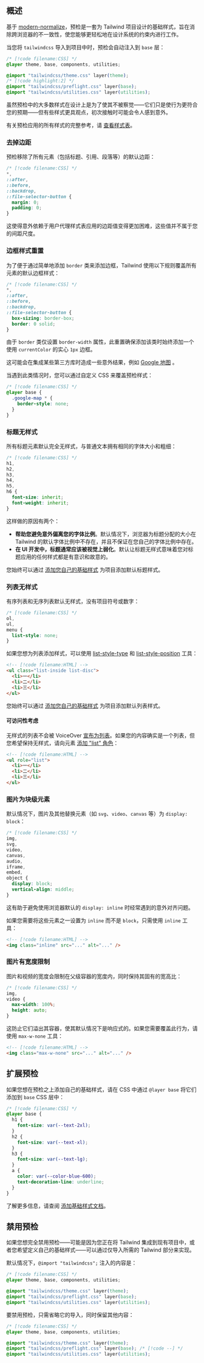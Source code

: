 
## 概述

基于 [modern-normalize](https://github.com/sindresorhus/modern-normalize)，预检是一套为 Tailwind 项目设计的基础样式，旨在消除跨浏览器的不一致性，使您能够更轻松地在设计系统的约束内进行工作。

当您将 `tailwindcss` 导入到项目中时，预检会自动注入到 `base` 层：

```css
/* [!code filename:CSS] */
@layer theme, base, components, utilities;

@import "tailwindcss/theme.css" layer(theme);
/* [!code highlight:2] */
@import "tailwindcss/preflight.css" layer(base);
@import "tailwindcss/utilities.css" layer(utilities);
```

虽然预检中的大多数样式在设计上是为了使其不被察觉——它们只是使行为更符合您的预期——但有些样式更具观点，初次接触时可能会令人感到意外。

有关预检应用的所有样式的完整参考，请 [查看样式表](https://github.com/tailwindlabs/tailwindcss/blob/main/packages/tailwindcss/preflight.css)。

### 去掉边距

预检移除了所有元素（包括标题、引用、段落等）的默认边距：

```css
/* [!code filename:CSS] */
*,
::after,
::before,
::backdrop,
::file-selector-button {
  margin: 0;
  padding: 0;
}
```

这使得意外依赖于用户代理样式表应用的边距值变得更加困难，这些值并不属于您的间距尺度。

### 边框样式重置

为了便于通过简单地添加 `border` 类来添加边框，Tailwind 使用以下规则覆盖所有元素的默认边框样式：

```css
/* [!code filename:CSS] */
*,
::after,
::before,
::backdrop,
::file-selector-button {
  box-sizing: border-box;
  border: 0 solid;
}
```

由于 `border` 类仅设置 `border-width` 属性，此重置确保添加该类时始终添加一个使用 `currentColor` 的实心 `1px` 边框。

这可能会在集成某些第三方库时造成一些意外结果，例如 [Google 地图](https://github.com/tailwindlabs/tailwindcss/issues/484) 。

当遇到此类情况时，您可以通过自定义 CSS 来覆盖预检样式：

```css
/* [!code filename:CSS] */
@layer base {
  .google-map * {
    border-style: none;
  }
}
```

### 标题无样式

所有标题元素默认完全无样式，与普通文本拥有相同的字体大小和粗细：

```css
/* [!code filename:CSS] */
h1,
h2,
h3,
h4,
h5,
h6 {
  font-size: inherit;
  font-weight: inherit;
}
```

这样做的原因有两个：

- **帮助您避免意外偏离您的字体比例**。默认情况下，浏览器为标题分配的大小在 Tailwind 的默认字体比例中不存在，并且不保证在您自己的字体比例中存在。
- **在 UI 开发中，标题通常应该被视觉上弱化**。默认让标题无样式意味着您对标题应用的任何样式都是有意识和故意的。

您始终可以通过 [添加您自己的基础样式](/docs/adding-custom-styles#adding-base-styles) 为项目添加默认标题样式。

### 列表无样式

有序列表和无序列表默认无样式，没有项目符号或数字：

```css
/* [!code filename:CSS] */
ol,
ul,
menu {
  list-style: none;
}
```

如果您想为列表添加样式，可以使用 [list-style-type](/docs/list-style-type) 和 [list-style-position](/docs/list-style-position) 工具：

```html
<!-- [!code filename:HTML] -->
<ul class="list-inside list-disc">
  <li>一</li>
  <li>二</li>
  <li>三</li>
</ul>
```

您始终可以通过 [添加您自己的基础样式](/docs/adding-custom-styles#adding-base-styles) 为项目添加默认列表样式。

#### 可访问性考虑

无样式的列表不会被 VoiceOver [宣布为列表](https://unfetteredthoughts.net/2017/09/26/voiceover-and-list-style-type-none/)。如果您的内容确实是一个列表，但您希望保持无样式，请向元素 [添加 "list" 角色](https://www.scottohara.me/blog/2019/01/12/lists-and-safari.html)：

```html
<!-- [!code filename:HTML] -->
<ul role="list">
  <li>一</li>
  <li>二</li>
  <li>三</li>
</ul>
```

### 图片为块级元素

默认情况下，图片及其他替换元素（如 `svg`、`video`、`canvas` 等）为 `display: block`：

```css
/* [!code filename:CSS] */
img,
svg,
video,
canvas,
audio,
iframe,
embed,
object {
  display: block;
  vertical-align: middle;
}
```

这有助于避免使用浏览器默认的 `display: inline` 时经常遇到的意外对齐问题。

如果您需要将这些元素之一设置为 `inline` 而不是 `block`，只需使用 `inline` 工具：

```html
<!-- [!code filename:HTML] -->
<img class="inline" src="..." alt="..." />
```

### 图片有宽度限制

图片和视频的宽度会限制在父级容器的宽度内，同时保持其固有的宽高比：

```css
/* [!code filename:CSS] */
img,
video {
  max-width: 100%;
  height: auto;
}
```

这防止它们溢出其容器，使其默认情况下是响应式的。如果您需要覆盖此行为，请使用 `max-w-none` 工具：

```html
<!-- [!code filename:HTML] -->
<img class="max-w-none" src="..." alt="..." />
```

## 扩展预检

如果您想在预检之上添加自己的基础样式，请在 CSS 中通过 `@layer base` 将它们添加到 `base` CSS 层中：

```css
/* [!code filename:CSS] */
@layer base {
  h1 {
    font-size: var(--text-2xl);
  }
  h2 {
    font-size: var(--text-xl);
  }
  h3 {
    font-size: var(--text-lg);
  }
  a {
    color: var(--color-blue-600);
    text-decoration-line: underline;
  }
}
```

了解更多信息，请查阅 [添加基础样式文档](/docs/adding-custom-styles#adding-base-styles)。

## 禁用预检

如果您想完全禁用预检——可能是因为您正在将 Tailwind 集成到现有项目中，或者您希望定义自己的基础样式——可以通过仅导入所需的 Tailwind 部分来实现。

默认情况下，`@import "tailwindcss";` 注入的内容是：

```css
/* [!code filename:CSS] */
@layer theme, base, components, utilities;

@import "tailwindcss/theme.css" layer(theme);
@import "tailwindcss/preflight.css" layer(base);
@import "tailwindcss/utilities.css" layer(utilities);
```

要禁用预检，只需省略它的导入，同时保留其他内容：

```css
/* [!code filename:CSS] */
@layer theme, base, components, utilities;

@import "tailwindcss/theme.css" layer(theme);
@import "tailwindcss/preflight.css" layer(base); /* [!code --] */
@import "tailwindcss/utilities.css" layer(utilities);
```